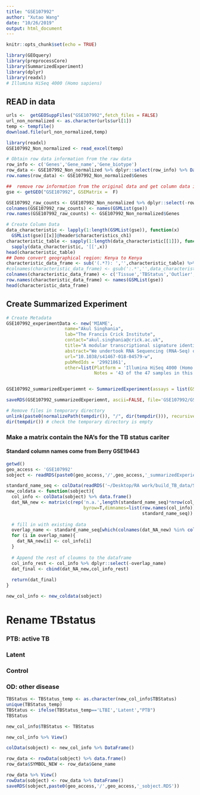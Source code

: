 ```yaml
---
title: "GSE107992"
author: "Xutao Wang"
date: "10/26/2019"
output: html_document
---
```


```r
knitr::opts_chunk$set(echo = TRUE)
```

```r
library(GEOquery)
library(preprocessCore)
library(SummarizedExperiment)
library(dplyr)
library(readxl)
# Illumina HiSeq 4000 (Homo sapiens)
```

## READ in data
```r
urls <-  getGEOSuppFiles("GSE107992",fetch_files = FALSE)
url_non_normalized <- as.character(urls$url[1])
temp <- tempfile()
download.file(url_non_normalized,temp)

library(readxl)
GSE107992_Non_normalized <- read_excel(temp)

# Obtain row data information from the raw data
row_info <- c('Genes','Gene_name','Gene_biotype')
row_data <- GSE107992_Non_normalized %>% dplyr::select(row_info) %>% DataFrame()
row.names(row_data) <- GSE107992_Non_normalized$Genes
```

```r
##  remove row information from the original data and get column data information
gse <- getGEO("GSE107992", GSEMatrix =  F)

GSE107992_raw_counts <- GSE107992_Non_normalized %>% dplyr::select(-row_info) %>% data.frame()
colnames(GSE107992_raw_counts) <- names(GSMList(gse)) 
row.names(GSE107992_raw_counts) <- GSE107992_Non_normalized$Genes

# Create Column Data
data_characteristic <- lapply(1:length(GSMList(gse)), function(x)  
  GSMList(gse)[[x]]@header$characteristics_ch1)
characteristic_table <- sapply(1:length(data_characteristic[[1]]), function(x) 
  sapply(data_characteristic, '[[',x)) 
head(characteristic_table)
## Demo convert geographical region: Kenya to Kenya
characteristic_data_frame <- sub('(.*?): ','',characteristic_table) %>% DataFrame()
#colnames(characteristic_data_frame) <- gsub(':.*','',data_characteristic[[1]])
colnames(characteristic_data_frame) <- c('Tissue','TBStatus','Outlier','PatientID')
row.names(characteristic_data_frame) <- names(GSMList(gse)) 
head(characteristic_data_frame)

```

## Create Summarized Experiment
```r
# Create Metadata
GSE107992_experimentData <- new('MIAME',
                      name="Akul Singhania",
                      lab="The Francis Crick Institute",
                      contact="akul.singhania@crick.ac.uk",
                      title="A modular transcriptional signature identifies phenotypic heterogeneity of human tuberculosis infection.",
                      abstract="We undertook RNA Sequencing (RNA-Seq) of our earlier Berry et al. 2010 (GSE19444 and GSE19442) cohorts and additionally set up a prospective cohort study at Leicester (UK) in subject groups of incident TB and recent TB contacts, respectively.",
                      url="10.1038/s41467-018-04579-w",
                      pubMedIds = '29921861',
                      other=list(Platform = 'Illumina HiSeq 4000 (Homo sapiens)',
                                 Notes = '43 of the 47 samples in this series were re-analyzed from GSE19442'))


GSE107992_summarizedExperiemnt <- SummarizedExperiment(assays = list(GSE107992_Non_normalized_counts= as.matrix(GSE107992_raw_counts)), colData = characteristic_data_frame, rowData = row_data, metadata = list(GSE107992_experimentData)); GSE107992_summarizedExperiemnt

```

```r
saveRDS(GSE107992_summarizedExperiemnt, ascii=FALSE, file='GSE107992/GSE107992_summarizedExperiemnt.RDS')

# Remove files in temporary directory
unlink(paste0(normalizePath(tempdir()), "/", dir(tempdir())), recursive = TRUE)
dir(tempdir()) # check the temporary directory is empty
```

### Make a matrix contain the NA's for the TB status cariter
#### Standard column names come from Berry GSE19443
```r
getwd()
geo_access <- 'GSE107992'
sobject <- readRDS(paste0(geo_access,'/',geo_access,'_summarizedExperiemnt.RDS'))
```

```r
standard_name_seq <- colData(readRDS('~/Desktop/RA work/build_TB_data/Signatures/Berry/GSE19443/GSE19443_summarizedExperiemnt.RDS')) %>% data.frame() %>% colnames
new_coldata <- function(sobject){
  col_info <- colData(sobject) %>% data.frame()
  dat_NA_new <- matrix(c(rep('n.a.',length(standard_name_seq)*nrow(col_info))),ncol=length(standard_name_seq),
                             byrow=T,dimnames=list(row.names(col_info),
                                                   standard_name_seq)) %>% data.frame()
  
  # fill in with existing data
  overlap_name <- standard_name_seq[which(colnames(dat_NA_new) %in% colnames(col_info))]
  for (i in overlap_name){
    dat_NA_new[i] <- col_info[i]
  }
  
  # Append the rest of cloumns to the dataframe
  col_info_rest <- col_info %>% dplyr::select(-overlap_name)
  dat_final <- cbind(dat_NA_new,col_info_rest)
  
  return(dat_final)
}

new_col_info <- new_coldata(sobject)

```

# Rename TBstatus
### PTB: active TB
### Latent
### Control
### OD: other disease
```r
TBStatus <- TBStatus_temp <- as.character(new_col_info$TBStatus)
unique(TBStatus_temp)
TBStatus <- ifelse(TBStatus_temp=='LTBI','Latent',"PTB")
TBStatus

new_col_info$TBStatus <- TBStatus

new_col_info %>% View()

colData(sobject) <- new_col_info %>% DataFrame()

row_data <- rowData(sobject) %>% data.frame()
row_data$SYMBOL_NEW <- row_data$Gene_name

row_data %>% View()
rowData(sobject) <- row_data %>% DataFrame()
saveRDS(sobject,paste0(geo_access,'/',geo_access,'_sobject.RDS'))

```


































































